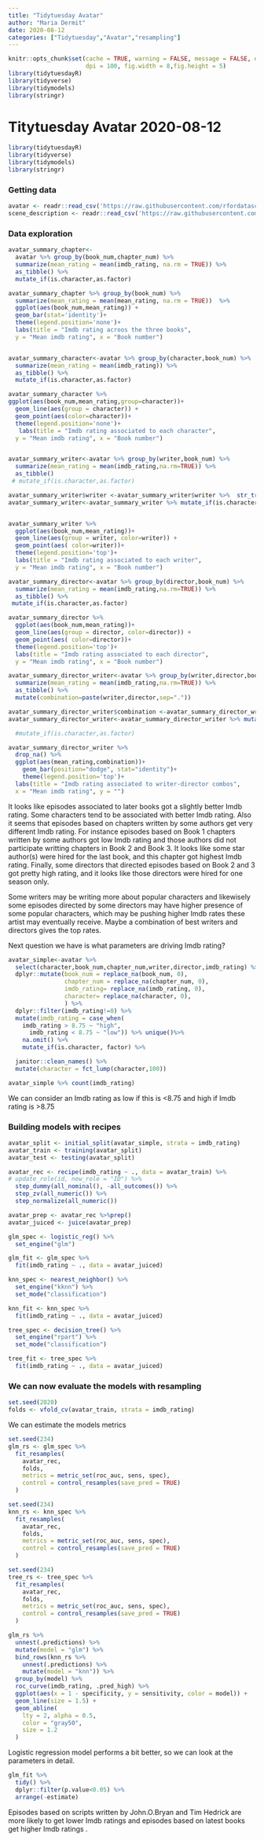 ```yaml
---
title: "Tidytuesday Avatar"
author: "Maria Dermit"
date: 2020-08-12
categories: ["Tidytuesday","Avatar","resampling"]
---
```


```r
knitr::opts_chunk$set(cache = TRUE, warning = FALSE, message = FALSE, echo=TRUE, 
                      dpi = 100, fig.width = 8,fig.height = 5)
library(tidytuesdayR)
library(tidyverse)
library(tidymodels)
library(stringr)

```
# Titytuesday Avatar 2020-08-12
```r
library(tidytuesdayR)
library(tidyverse)
library(tidymodels)
library(stringr)
```

### Getting data
```r
avatar <- readr::read_csv('https://raw.githubusercontent.com/rfordatascience/tidytuesday/master/data/2020/2020-08-11/avatar.csv')
scene_description <- readr::read_csv('https://raw.githubusercontent.com/rfordatascience/tidytuesday/master/data/2020/2020-08-11/scene_description.csv')
```

### Data exploration 

```r
avatar_summary_chapter<-
  avatar %>% group_by(book_num,chapter_num) %>% 
  summarize(mean_rating = mean(imdb_rating, na.rm = TRUE)) %>% 
  as_tibble() %>% 
  mutate_if(is.character,as.factor)

avatar_summary_chapter %>% group_by(book_num) %>%  
  summarize(mean_rating = mean(mean_rating, na.rm = TRUE))  %>% 
  ggplot(aes(book_num,mean_rating)) +
  geom_bar(stat='identity')+
  theme(legend.position='none')+
  labs(title = "Imdb rating acroos the three books",
  y = "Mean imdb rating", x = "Book number")


avatar_summary_character<-avatar %>% group_by(character,book_num) %>% 
  summarize(mean_rating = mean(imdb_rating)) %>% 
  as_tibble() %>% 
  mutate_if(is.character,as.factor)

avatar_summary_character %>% 
ggplot(aes(book_num,mean_rating,group=character))+
  geom_line(aes(group = character)) +
  geom_point(aes(color=character))+
  theme(legend.position='none')+
   labs(title = "Imdb rating associated to each character",
  y = "Mean imdb rating", x = "Book number")


avatar_summary_writer<-avatar %>% group_by(writer,book_num) %>% 
  summarize(mean_rating = mean(imdb_rating,na.rm=TRUE)) %>% 
  as_tibble()
 # mutate_if(is.character,as.factor)

avatar_summary_writer$writer <-avatar_summary_writer$writer %>%  str_trunc(.,30,"right")
avatar_summary_writer<-avatar_summary_writer %>% mutate_if(is.character,as.factor)


avatar_summary_writer %>% 
  ggplot(aes(book_num,mean_rating))+
  geom_line(aes(group = writer, color=writer)) +
  geom_point(aes( color=writer))+
  theme(legend.position='top')+  
  labs(title = "Imdb rating associated to each writer",
  y = "Mean imdb rating", x = "Book number")

avatar_summary_director<-avatar %>% group_by(director,book_num) %>% 
  summarize(mean_rating = mean(imdb_rating,na.rm=TRUE)) %>% 
  as_tibble() %>% 
 mutate_if(is.character,as.factor)

avatar_summary_director %>% 
  ggplot(aes(book_num,mean_rating))+
  geom_line(aes(group = director, color=director)) +
  geom_point(aes( color=director))+
  theme(legend.position='top')+  
  labs(title = "Imdb rating associated to each director",
  y = "Mean imdb rating", x = "Book number")

avatar_summary_director_writer<-avatar %>% group_by(writer,director,book_num) %>% 
  summarize(mean_rating = mean(imdb_rating,na.rm=TRUE)) %>% 
  as_tibble() %>% 
  mutate(combination=paste(writer,director,sep=".")) 

avatar_summary_director_writer$combination <-avatar_summary_director_writer$combination %>%  str_trunc(.,30,"right")
avatar_summary_director_writer<-avatar_summary_director_writer %>% mutate_if(is.character,as.factor)

  #mutate_if(is.character,as.factor)

avatar_summary_director_writer %>% 
  drop_na() %>% 
  ggplot(aes(mean_rating,combination))+
    geom_bar(position="dodge", stat="identity")+
    theme(legend.position='top')+
  labs(title = "Imdb rating associated to writer-director combos",
  x = "Mean imdb rating", y = "")
```

It looks like episodes associated to later books got a slightly better Imdb rating. Some characters tend to be associated with better Imdb rating. Also it seems that episodes based on chapters written by some authors get very different Imdb rating. For instance episodes based on Book 1 chapters written by some authors got low Imdb rating and those authors did not participate writting chapters in Book 2 and Book 3. It looks like some star author(s) were hired for the last book, and this chapter got highest Imdb rating. Finally, some directors that directed episodes based on Book 2 and 3 got pretty high rating, and it looks like those directors were hired for one season only.

Some writers may be writing more about popular characters and likewisely some episodes directed by some directors may have higher presence of some popular characters, which may be pushing higher Imdb rates these artist may eventually receive. Maybe a combination of best writers and directors gives the top rates. 

Next question we have is what parameters are driving Imdb rating? 

```r
avatar_simple<-avatar %>% 
  select(character,book_num,chapter_num,writer,director,imdb_rating) %>% 
  dplyr::mutate(book_num = replace_na(book_num, 0),
                chapter_num = replace_na(chapter_num, 0),
                imdb_rating= replace_na(imdb_rating, 0),
                character= replace_na(character, 0),
                ) %>% 
  dplyr::filter(imdb_rating!=0) %>% 
  mutate(imdb_rating = case_when(
    imdb_rating > 8.75 ~ "high",
      imdb_rating < 8.75 ~ "low")) %>% unique()%>%  
    na.omit() %>% 
    mutate_if(is.character, factor) %>% 

  janitor::clean_names() %>% 
  mutate(character = fct_lump(character,100))

avatar_simple %>% count(imdb_rating)
```
We can consider an Imdb rating as low if this is <8.75 and high if Imdb rating is >8.75

### Building models with recipes

```r
avatar_split <- initial_split(avatar_simple, strata = imdb_rating)
avatar_train <- training(avatar_split)
avatar_test <- testing(avatar_split)

avatar_rec <- recipe(imdb_rating ~ ., data = avatar_train) %>%
# update_role(id, new_role = "ID") %>%
  step_dummy(all_nominal(), -all_outcomes()) %>%
  step_zv(all_numeric()) %>%
  step_normalize(all_numeric())

avatar_prep <- avatar_rec %>%prep()
avatar_juiced <- juice(avatar_prep)

glm_spec <- logistic_reg() %>%
  set_engine("glm")

glm_fit <- glm_spec %>%
  fit(imdb_rating ~ ., data = avatar_juiced)

knn_spec <- nearest_neighbor() %>%
  set_engine("kknn") %>%
  set_mode("classification")

knn_fit <- knn_spec %>%
  fit(imdb_rating ~ ., data = avatar_juiced)

tree_spec <- decision_tree() %>%
  set_engine("rpart") %>%
  set_mode("classification")

tree_fit <- tree_spec %>%
  fit(imdb_rating ~ ., data = avatar_juiced)

```
### We can now evaluate the models with resampling
```r
set.seed(2020)
folds <- vfold_cv(avatar_train, strata = imdb_rating)

```

We can estimate the models metrics

```r
set.seed(234)
glm_rs <- glm_spec %>%
  fit_resamples(
    avatar_rec,
    folds,
    metrics = metric_set(roc_auc, sens, spec),
    control = control_resamples(save_pred = TRUE)
  )

set.seed(234)
knn_rs <- knn_spec %>%
  fit_resamples(
    avatar_rec,
    folds,
    metrics = metric_set(roc_auc, sens, spec),
    control = control_resamples(save_pred = TRUE)
  )

set.seed(234)
tree_rs <- tree_spec %>%
  fit_resamples(
    avatar_rec,
    folds,
    metrics = metric_set(roc_auc, sens, spec),
    control = control_resamples(save_pred = TRUE)
  )

glm_rs %>%
  unnest(.predictions) %>%
  mutate(model = "glm") %>%
  bind_rows(knn_rs %>%
    unnest(.predictions) %>%
    mutate(model = "knn")) %>%
  group_by(model) %>%
  roc_curve(imdb_rating, .pred_high) %>%
  ggplot(aes(x = 1 - specificity, y = sensitivity, color = model)) +
  geom_line(size = 1.5) +
  geom_abline(
    lty = 2, alpha = 0.5,
    color = "gray50",
    size = 1.2
  )
```
Logistic regression model performs a bit better, so we can look at the parameters in detail.
```r
glm_fit %>%
  tidy() %>%
  dplyr::filter(p.value<0.05) %>% 
  arrange(-estimate)
```
Episodes based on scripts written by John.O.Bryan and Tim Hedrick are more likely to get lower Imdb ratings and episodes based on latest books get higher Imdb ratings  . 